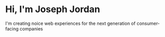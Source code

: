 # Hi, I'm Joseph Jordan

I'm creating noice web experiences for the next generation of consumer-facing companies
